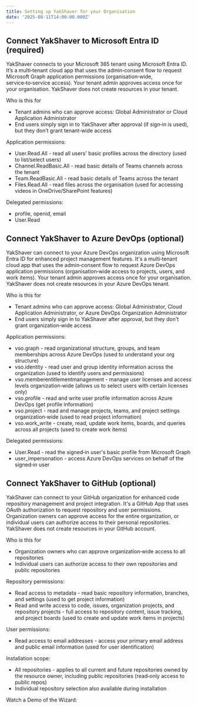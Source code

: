 ```yaml
---
title: Setting up YakShaver for your Organisation
date: '2025-08-11T14:00:00.000Z'
---
```


## Connect YakShaver to Microsoft Entra ID (required)

YakShaver connects to your Microsoft 365 tenant using Microsoft Entra ID. It’s a multi‑tenant cloud app that uses the admin‑consent flow to request Microsoft Graph application permissions (organisation‑wide, service‑to‑service access). Your tenant admin approves access once for your organisation. YakShaver does not create resources in your tenant.

Who is this for

* Tenant admins who can approve access: Global Administrator or Cloud Application Administrator
* End users simply sign in to YakShaver after approval (if sign‑in is used), but they don’t grant tenant‑wide access

Application permissions:

* User.Read.All - read all users' basic profiles across the directory (used to list/select users)
* Channel.ReadBasic.All - read basic details of Teams channels across the tenant
* Team.ReadBasic.All - read basic details of Teams across the tenant
* Files.Read.All - read files across the organisation (used for accessing videos in OneDrive/SharePoint features)

Delegated permissions:

* profile, openid, email
* User.Read

## Connect YakShaver to Azure DevOps (optional)

YakShaver can connect to your Azure DevOps organization using Microsoft Entra ID for enhanced project management features. It's a multi‑tenant cloud app that uses the admin‑consent flow to request Azure DevOps application permissions (organisation‑wide access to projects, users, and work items). Your tenant admin approves access once for your organisation. YakShaver does not create resources in your Azure DevOps tenant.

Who is this for

* Tenant admins who can approve access: Global Administrator, Cloud Application Administrator, or Azure DevOps Organization Administrator
* End users simply sign in to YakShaver after approval, but they don't grant organization‑wide access

Application permissions:

* vso.graph - read organizational structure, groups, and team memberships across Azure DevOps (used to understand your org structure)
* vso.identity - read user and group identity information across the organization (used to identify users and permissions)
* vso.memberentitlementmanagement - manage user licenses and access levels organization‑wide (allows us to select users with certain licenses only)
* vso.profile - read and write user profile information across Azure DevOps (get profile information)
* vso.project - read and manage projects, teams, and project settings organization‑wide (used to read project information)
* vso.work\_write - create, read, update work items, boards, and queries across all projects (used to create work items)

Delegated permissions:

* User.Read - read the signed‑in user's basic profile from Microsoft Graph
* user\_impersonation - access Azure DevOps services on behalf of the signed‑in user

## Connect YakShaver to GitHub (optional)

YakShaver can connect to your GitHub organization for enhanced code repository management and project integration. It's a GitHub App that uses OAuth authorization to request repository and user permissions. Organization owners can approve access for the entire organization, or individual users can authorize access to their personal repositories. YakShaver does not create resources in your GitHub account.

Who is this for

* Organization owners who can approve organization‑wide access to all repositories
* Individual users can authorize access to their own repositories and public repositories

Repository permissions:

* Read access to metadata - read basic repository information, branches, and settings (used to get project information)
* Read and write access to code, issues, organization projects, and repository projects - full access to repository content, issue tracking, and project boards (used to create and update work items in projects)

User permissions:

* Read access to email addresses - access your primary email address and public email information (used for user identification)

Installation scope:

* All repositories - applies to all current and future repositories owned by the resource owner, including public repositories (read‑only access to public repos)
* Individual repository selection also available during installation

Watch a Demo of the Wizard:

<Youtube thumbnail="https://img.youtube.com/vi/dxZGcqpSXFQ/maxresdefault.jpg" externalVideoLink="https://www.youtube.com/embed/dxZGcqpSXFQ" size="medium" />
